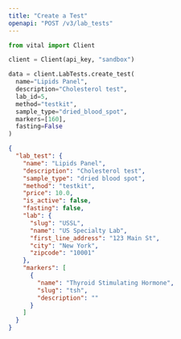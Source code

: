 ```yaml
---
title: "Create a Test"
openapi: "POST /v3/lab_tests"
---
```


<RequestExample>

```python Python
from vital import Client

client = Client(api_key, "sandbox")

data = client.LabTests.create_test(
  name="Lipids Panel",
  description="Cholesterol test",
  lab_id=5,
  method="testkit",
  sample_type="dried_blood_spot",
  markers=[160],
  fasting=False
)

```

</RequestExample>

<ResponseExample>

```json Response
{
  "lab_test": {
    "name": "Lipids Panel",
    "description": "Cholesterol test",
    "sample_type": "dried blood spot",
    "method": "testkit",
    "price": 10.0,
    "is_active": false,
    "fasting": false,
    "lab": {
      "slug": "USSL",
      "name": "US Specialty Lab",
      "first_line_address": "123 Main St",
      "city": "New York",
      "zipcode": "10001"
    },
    "markers": [
      {
        "name": "Thyroid Stimulating Hormone",
        "slug": "tsh",
        "description": ""
      }
    ]
  }
}
```

</ResponseExample>
